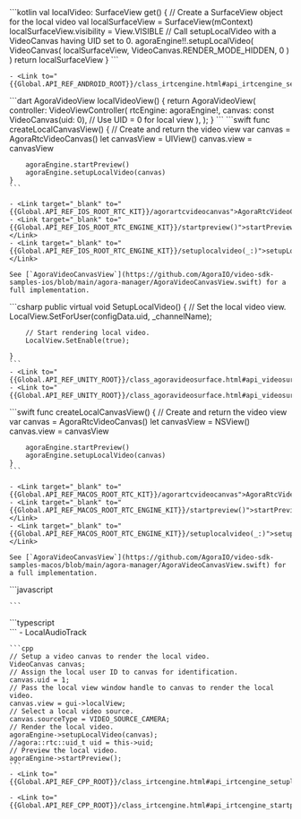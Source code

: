 <PlatformWrapper platform="android">
    ```kotlin
    val localVideo: SurfaceView
        get() {
            // Create a SurfaceView object for the local video
            val localSurfaceView = SurfaceView(mContext)
            localSurfaceView.visibility = View.VISIBLE
            // Call setupLocalVideo with a VideoCanvas having UID set to 0.
            agoraEngine!!.setupLocalVideo(
                VideoCanvas(
                    localSurfaceView,
                    VideoCanvas.RENDER_MODE_HIDDEN,
                    0
                )
            )
            return localSurfaceView
        }
    ```

    - <Link to="{{Global.API_REF_ANDROID_ROOT}}/class_irtcengine.html#api_irtcengine_setuplocalvideo">setupLocalVideo</Link>

</PlatformWrapper>
<PlatformWrapper platform="flutter">
    ```dart
    AgoraVideoView localVideoView() {
        return AgoraVideoView(
            controller: VideoViewController(
                rtcEngine: agoraEngine!,
                canvas: const VideoCanvas(uid: 0), // Use UID = 0 for local view
            ),
        );
    }
    ```
</PlatformWrapper>
<PlatformWrapper platform="ios">
    ```swift
    func createLocalCanvasView() {
        // Create and return the video view
        var canvas = AgoraRtcVideoCanvas()
        let canvasView = UIView()
        canvas.view = canvasView
        
        agoraEngine.startPreview()
        agoraEngine.setupLocalVideo(canvas)
    }
    ```

    - <Link target="_blank" to="{{Global.API_REF_IOS_ROOT_RTC_KIT}}/agorartcvideocanvas">AgoraRtcVideoCanvas</Link>
    - <Link target="_blank" to="{{Global.API_REF_IOS_ROOT_RTC_ENGINE_KIT}}/startpreview()">startPreview()</Link>
    - <Link target="_blank" to="{{Global.API_REF_IOS_ROOT_RTC_ENGINE_KIT}}/setuplocalvideo(_:)">setupLocalVideo(_:)</Link>

    See [`AgoraVideoCanvasView`](https://github.com/AgoraIO/video-sdk-samples-ios/blob/main/agora-manager/AgoraVideoCanvasView.swift) for a full implementation.

</PlatformWrapper>
<PlatformWrapper platform = "unity">
    ```csharp
    public virtual void SetupLocalVideo()
    {
        // Set the local video view.
        LocalView.SetForUser(configData.uid, _channelName);

        // Start rendering local video.
        LocalView.SetEnable(true);

    }
    ```
    - <Link to="{{Global.API_REF_UNITY_ROOT}}/class_agoravideosurface.html#api_videosurface_setforuser">SetForUser</Link>
    - <Link to="{{Global.API_REF_UNITY_ROOT}}/class_agoravideosurface.html#api_videosurface_setenable">SetEnable</Link>
</PlatformWrapper>
<PlatformWrapper platform="macos">
    ```swift
    func createLocalCanvasView() {
        // Create and return the video view
        var canvas = AgoraRtcVideoCanvas()
        let canvasView = NSView()
        canvas.view = canvasView

        agoraEngine.startPreview()
        agoraEngine.setupLocalVideo(canvas)
    }
    ```

    - <Link target="_blank" to="{{Global.API_REF_MACOS_ROOT_RTC_KIT}}/agorartcvideocanvas">AgoraRtcVideoCanvas</Link>
    - <Link target="_blank" to="{{Global.API_REF_MACOS_ROOT_RTC_ENGINE_KIT}}/startpreview()">startPreview()</Link>
    - <Link target="_blank" to="{{Global.API_REF_MACOS_ROOT_RTC_ENGINE_KIT}}/setuplocalvideo(_:)">setupLocalVideo(_:)</Link>

    See [`AgoraVideoCanvasView`](https://github.com/AgoraIO/video-sdk-samples-macos/blob/main/agora-manager/AgoraVideoCanvasView.swift) for a full implementation.

</PlatformWrapper>
<PlatformWrapper platform="web">
    ```javascript
    
    ```
</PlatformWrapper>
<PlatformWrapper platform="react-js">
    ```typescript
    <div className="vid" style={{ height: 300, width: 600 }}>
        <LocalVideoTrack track={localCameraTrack} play={true} />
    </div>    
    ```
    - <Link to="{{Global.API_REF_RNJS_ROOT}}/functions/LocalAudioTrack.html">LocalAudioTrack</Link>
</PlatformWrapper>
<PlatformWrapper platform="windows">
    
    ```cpp
    // Setup a video canvas to render the local video.
    VideoCanvas canvas;
    // Assign the local user ID to canvas for identification.
    canvas.uid = 1;
    // Pass the local view window handle to canvas to render the local video.
    canvas.view = gui->localView;
    // Select a local video source.
    canvas.sourceType = VIDEO_SOURCE_CAMERA;
    // Render the local video.
    agoraEngine->setupLocalVideo(canvas);
    //agora::rtc::uid_t uid = this->uid;
    // Preview the local video.
    agoraEngine->startPreview();
    ```
    - <Link to="{{Global.API_REF_CPP_ROOT}}/class_irtcengine.html#api_irtcengine_setuplocalvideo">setupLocalVideo</Link>

    - <Link to="{{Global.API_REF_CPP_ROOT}}/class_irtcengine.html#api_irtcengine_startpreview">startPreview</Link>
</PlatformWrapper>
